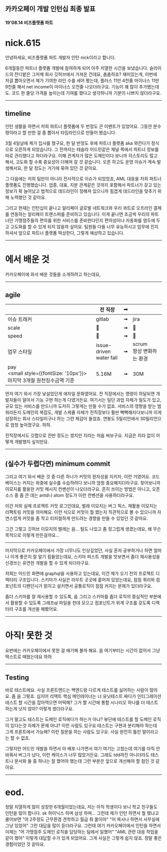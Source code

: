 
## 카카오페이 개발 인턴십 최종 발표

#### 19'08.14 비즈플랫폼 파트

# nick.615


<Contribution />

<Notes>
안녕하세요, 비즈플랫폼 파트 개발자 인턴 nick이라고 합니다.

6개월동안 파트너 플랫폼 개발에 참여하게 되어 아주 치열한 시간을 보냈습니다. 슬라이드의 잔디밭은 그저께 회사 깃허브에서 가져온 건데요, 촘촘하죠? 재미있는게, 이번에 저걸 뽑아오면서 제가 기여한 라인 수를 세어 봤는데, 플러스 11만 4천줄 마이너스 11만 9천줄 해서 net income이 마이너스 오천줄 나오더라구요. 기능이 꽤 많이 추가됐는데도. 코드 한 줄당 가격을 높이는데 기여를 했다고 생각하니까 기분이 나쁘지 않더라구요.
</Notes>

---

## timeline


<Timeline />

<Notes>
인턴 생활을 하면서 저희 파트너 플랫폼에 두 번정도 큰 이벤트가 있었어요. 그동안 분수령이라고 할 만한 걸 좀 뽑아서 타임라인으로 만들어 봤습니다.

3월 4일날에 제가 입사를 했구요, 한 달 반정도 후에 파트너 플랫폼 aka 와칸다가 정식으로 오픈하게 되었습니다. 그 전까지는 테슬라 어드민같은 채널 쪽에서 파트너 정보를 따로 관리했다고 하더라구요. 이해 관계자가 많은 도메인이다 보니까 히스토리도 많고 해서, 고도화 할 수록 중요성이 더해져 갈 것 같습니다. 오픈 하고도 운영 이슈가 계속 발생해서요, 한 달 정도는 거기에 묶여 있던 것 같아요.

그 다음에는 저희 팀만이 아니라 전사적으로 이슈가 되었었죠, AML 대응을 저희 파트너 플랫폼도 진행했습니다. 업종, 대표, 지분 관계같은 것까지 포함해서 파트너가 갖고 있는 정보가 확 늘어났고 법적으로 데드라인이 정해져 있으니까 힘겹게 데드라인을 맞추기 위해 노력했던 것 같아요.

그리고 현재는 인턴십이 끝나고 알리페이 글로벌 네트워크와 우리 콰트로 오프라인 결제를 연동하는 알리페이 트랜스퍼를 준비하고 있습니다. 이게 끝나면 조금씩 우리의 파트너인 가맹점주들의 편의를 위한 서비스를 준비한다던지 편의성이나 자동화를 염두에 두고 고도화를 할 수 있게 되지 않을까 싶어요. 팀원들 다들 너무 유능하시고 업무에 진지하셔서 앞으로 파트너 플랫폼 떡상한다, 그렇게 예상하고 있습니다.
</Notes>

---

# <KPLogo/>에서 배운 것

<Notes>
카카오페이에 와서 배운 것들을 소개하려고 하는데요,
</Notes>

---


## agile

|  | 전 직장 | ➟ | <KPLogo/> |
| --- | --- | --- | --- |
| 이슈 트래커 | <i className="fab fa-gitlab"></i> gitlab | ➟ | <i className="fab fa-jira"></i>jira |
| scale | 🌱 | ➟ | 🌲 |
| speed | 🐢 | ➟ | 🐆 |
| 업무 스타일 | issue-driven<br/>water fall | ➟ | scrum<br/>항상 변화하는 환경 |
| pay<br/><small style={{fontSize: '10px'}}>마지막 3개월 원천징수금액 기준</small> | 5.16M | ➟ | 30M |

<Notes>
먼저 여기 와서 가장 낯설었던게 애자일 문화였어요. 전 직장에서는 명령이 하달되면 개발자들이 알아서 기능 구현 하는게 다였거든요. 여기서는 일단 과업 자체가 밀도가 있고, 규모 있는 서비스를 만드니까 도저히 그렇게는 만들 수가 없죠. 서비스의 영향을 받는 범위라든지 도메인의 복잡도, 개발 스케쥴 자체가 전직장보다 훨씬 뻑뻑해지다보니까 이게 성장하는 회사 스타일이구나 하는 그런 체감이 들었죠. 연봉도 5밀리언에서 30밀리언으로 엄청 높아졌구요. 하하.

전직장에서도 깃랩으로 칸반 정도는 썼지만 지라는 처음 써보구요. 지금은 지라 없이 어떻게 개발했지 싶지만요.
</Notes>

---


## (실수가 두렵다면) minimum commit

<Commit />

<Notes>
그리고 여기 와서 배운 것 중 다른 하나가 커밋의 원자성을 지키자, 이런 거였어요. 코드베이스는 커지는 와중에 실수를 수습하려다 보니까 엄청 중요해지더라구요. 찾아보니까 이모지를 활용한 커밋 메시지 컨벤션이 나오더라구요. 흔히 쓰이는 방법은 아니고, 오픈소스 중 좀 큰 데는 antd나 atom 정도가 이런 컨벤션을 사용하더라구요.

이건 저희 실제 프로젝트 커밋 로그인데요, 벌레 이모지는 버그 픽스, 재활용 이모지는 리팩토링 커밋을 의미해요. 이런 식으로 커밋이 뭘 했는지 직관적으로 볼 수 있으니까 자연스럽게 커밋을 좀 작고 티피컬하게 만드려는 경향을 만들 수 있었던 것 같아요.

그건 그렇고 깃허브 이모지의 벌레는 음... 털도 나있고 좀 징그럽게 생겼는데요, 왜 무슨 목적으로 이렇게 만든걸까요...
</Notes>

---


<BeforeAfter />

<Notes>
마지막으로 카카오페이에서 가장 너무나도 인상깊었던, 사실 혼자 공부하거나 하면 얼마나 이게 좋은지 잘 알기 힘들었는데요, 스키마 퍼스트 개발을 맛보면서 좀더 재사용성을 신경쓰는 유연한 개발을 할 수 있게 되더라구요.

저희는 어드민 화면에 graphql을 사용하고 있는데요, 이건 제가 오기 전의 프로젝트 디렉터리 구조입니다. 스키마가 사실은 라우트 곳곳에 흩어져 있었는데요, 점점 쿼리와 컴포넌트의 디펜던시가 얽히고 설키면서 공통로직이 점점 커지는 문제가 있더라구요.

좀더 스키마를 잘 재사용할 수 있도록, 음 그리고 스키마를 좀더 로직의 중심적인 부분에서 활용할 수 있도록 그래프ql 파일을 한데 모으고 컴포넌트가 위계 구조를 갖도록 디렉터리 구조를 개선을 해봤어요.
</Notes>

---


<h1><span style={{ display: "inline-block"}}><Stroke>아직!</Stroke></span> 못한 것</h1>

<Notes>
요번에는 카카오페이에서 못한 걸 얘기해 볼까 해요. 음 여기부터는 시간이 없어서 그냥 텍스트로 떼웠는데요 하하
</Notes>

---

## Testing

<Notes>
바로 테스트에요. 사실 프론트엔드는 백엔드랑 다르게 테스트를 싫어하는 사람이 많아요. 좀 음 그렇죠. 심지어 리액트 핵심 메인테이너는 너 유닛테스트 짜다가 인티그레이션 테스트 할 시간을 잡아먹으면 어떡해? 그거 짤 시간에 통합 시나리오 하나를 더 테스트하는게 낫지 않아? 이렇게 썼더라구요.

그거 말고도 테스트는 도메인 로직에다가 하는거 아냐? 뷰단에 테스트를 할 도메인 로직이 있다는것 자체가 문제 아냐? 이런 사람도 있구요 테스트는 구현과 분리해야 하는데 그게 프론트에서 가능해? 이런 질문을 하는 사람도 있구요. 사실 완전히 틀린 말이라고는 할 수 없죠.

그렇지만 어드민 개발을 하면서 아 배포 나가면서 여기 여기는 고쳤는데 여기를 아직 안바꿔서 버그가 났다, 이런 케이스가 너무 많았거든요. 그래도 tdd까진 아니더라도 테스트나 문서화 둘 중 하나는 잘 했어야 했는데 그런 부분은 앞으로 개선해야 할 점인 것 같아요.
</Notes>

---

<h1 style={{fontFamily: "'Beth Ellen', cursive"}}>eod.</h1>

<Notes>
정말 치열하게 많이 성장한 6개월이었는데요, 저는 아직 학생이다 보니 학교 친구들도 인턴을 많이 합니다. sk 하이닉스 하며 삼성 하며... 그런데 제가 인턴 하면서 뭘 했냐고 물어보면 "어 2주정도 근무환경 견학하고 월급 줘 꿀이야" "어 복사나 하면서 사무실에 그냥 있었어" 그런 대답을 많이 듣더라구요. 그런데 여기 카카오페이에서 인턴을 하면서 이제는 "어 가맹점주 도메인 로직을 담당하는 팀에서 일했어" "AML 관련 대응 작업을 같이 했어" 이렇게 대답할 수가 있게 되었어요. 그게 사실은 그렇게 쉽지 않죠. 정말 좋은 경험이었던 것 같아요. 
</Notes>
